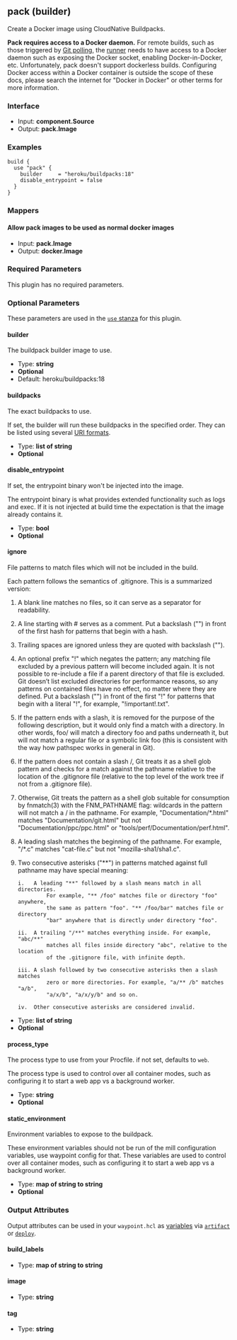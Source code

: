 ## pack (builder)

Create a Docker image using CloudNative Buildpacks.

**Pack requires access to a Docker daemon.** For remote builds, such as those
triggered by [Git polling](/docs/projects/git), the
[runner](/docs/runner) needs to have access to a Docker daemon such
as exposing the Docker socket, enabling Docker-in-Docker, etc. Unfortunately,
pack doesn't support dockerless builds. Configuring Docker access within
a Docker container is outside the scope of these docs, please search the
internet for "Docker in Docker" or other terms for more information.

### Interface

- Input: **component.Source**
- Output: **pack.Image**

### Examples

```hcl
build {
  use "pack" {
	builder     = "heroku/buildpacks:18"
	disable_entrypoint = false
  }
}
```

### Mappers

#### Allow pack images to be used as normal docker images

- Input: **pack.Image**
- Output: **docker.Image**

### Required Parameters

This plugin has no required parameters.

### Optional Parameters

These parameters are used in the [`use` stanza](/docs/waypoint-hcl/use) for this plugin.

#### builder

The buildpack builder image to use.

- Type: **string**
- **Optional**
- Default: heroku/buildpacks:18

#### buildpacks

The exact buildpacks to use.

If set, the builder will run these buildpacks in the specified order. They can be listed using several [URI formats](https://buildpacks.io/docs/app-developer-guide/specific-buildpacks).

- Type: **list of string**
- **Optional**

#### disable_entrypoint

If set, the entrypoint binary won't be injected into the image.

The entrypoint binary is what provides extended functionality such as logs and exec. If it is not injected at build time the expectation is that the image already contains it.

- Type: **bool**
- **Optional**

#### ignore

File patterns to match files which will not be included in the build.

Each pattern follows the semantics of .gitignore. This is a summarized version:

1.  A blank line matches no files, so it can serve as a separator
    for readability.

2.  A line starting with # serves as a comment. Put a backslash ("\")
    in front of the first hash for patterns that begin with a hash.

3.  Trailing spaces are ignored unless they are quoted with backslash ("\").

4.  An optional prefix "!" which negates the pattern; any matching file
    excluded by a previous pattern will become included again. It is not
    possible to re-include a file if a parent directory of that file is
    excluded. Git doesn’t list excluded directories for performance reasons,
    so any patterns on contained files have no effect, no matter where they
    are defined. Put a backslash ("\") in front of the first "!" for
    patterns that begin with a literal "!", for example, "\!important!.txt".

5.  If the pattern ends with a slash, it is removed for the purpose of the
    following description, but it would only find a match with a directory.
    In other words, foo/ will match a directory foo and paths underneath it,
    but will not match a regular file or a symbolic link foo (this is
    consistent with the way how pathspec works in general in Git).

6.  If the pattern does not contain a slash /, Git treats it as a shell glob
    pattern and checks for a match against the pathname relative to the
    location of the .gitignore file (relative to the top level of the work
    tree if not from a .gitignore file).

7.  Otherwise, Git treats the pattern as a shell glob suitable for
    consumption by fnmatch(3) with the FNM_PATHNAME flag: wildcards in the
    pattern will not match a / in the pathname. For example,
    "Documentation/\*.html" matches "Documentation/git.html" but not
    "Documentation/ppc/ppc.html" or "tools/perf/Documentation/perf.html".

8.  A leading slash matches the beginning of the pathname. For example,
    "/\*.c" matches "cat-file.c" but not "mozilla-sha1/sha1.c".

9.  Two consecutive asterisks ("\*\*") in patterns matched against full
    pathname may have special meaning:

        i.   A leading "**" followed by a slash means match in all directories.
        		 For example, "** /foo" matches file or directory "foo" anywhere,
        		 the same as pattern "foo". "** /foo/bar" matches file or directory
        		 "bar" anywhere that is directly under directory "foo".

        ii.  A trailing "/**" matches everything inside. For example, "abc/**"
        		 matches all files inside directory "abc", relative to the location
        		 of the .gitignore file, with infinite depth.

        iii. A slash followed by two consecutive asterisks then a slash matches
        		 zero or more directories. For example, "a/** /b" matches "a/b",
        		 "a/x/b", "a/x/y/b" and so on.

        iv.  Other consecutive asterisks are considered invalid.

- Type: **list of string**
- **Optional**

#### process_type

The process type to use from your Procfile. if not set, defaults to `web`.

The process type is used to control over all container modes, such as configuring it to start a web app vs a background worker.

- Type: **string**
- **Optional**

#### static_environment

Environment variables to expose to the buildpack.

These environment variables should not be run of the mill configuration variables, use waypoint config for that. These variables are used to control over all container modes, such as configuring it to start a web app vs a background worker.

- Type: **map of string to string**
- **Optional**

### Output Attributes

Output attributes can be used in your `waypoint.hcl` as [variables](/docs/waypoint-hcl/variables) via [`artifact`](/docs/waypoint-hcl/variables/artifact) or [`deploy`](/docs/waypoint-hcl/variables/deploy).

#### build_labels

- Type: **map of string to string**

#### image

- Type: **string**

#### tag

- Type: **string**
